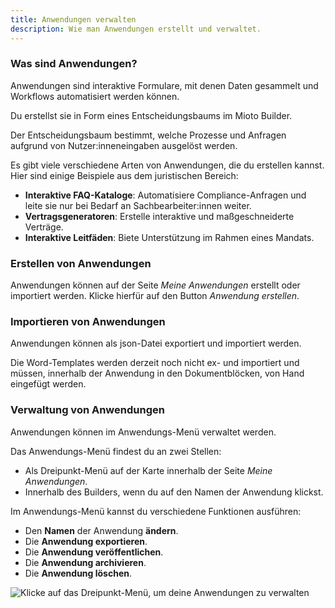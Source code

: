 ```yaml
---
title: Anwendungen verwalten
description: Wie man Anwendungen erstellt und verwaltet.
---
```


### Was sind Anwendungen?

Anwendungen sind interaktive Formulare, mit denen Daten gesammelt und Workflows automatisiert werden können.

Du erstellst sie in Form eines Entscheidungsbaums im Mioto Builder.

Der Entscheidungsbaum bestimmt, welche Prozesse und Anfragen aufgrund von Nutzer\:inneneingaben ausgelöst werden.

Es gibt viele verschiedene Arten von Anwendungen, die du erstellen kannst. Hier sind einige Beispiele aus dem juristischen Bereich:

* **Interaktive FAQ-Kataloge**: Automatisiere Compliance-Anfragen und leite sie nur bei Bedarf an Sachbearbeiter\:innen weiter.
* **Vertragsgeneratoren**: Erstelle interaktive und maßgeschneiderte Verträge.
* **Interaktive Leitfäden**: Biete Unterstützung im Rahmen eines Mandats.

### Erstellen von Anwendungen

Anwendungen können auf der Seite *Meine Anwendungen* erstellt oder importiert werden. Klicke hierfür auf den Button *Anwendung erstellen*.

### Importieren von Anwendungen

Anwendungen können als json-Datei exportiert und importiert werden.

Die Word-Templates werden derzeit noch nicht ex- und importiert und müssen, innerhalb der Anwendung in den Dokumentblöcken, von Hand eingefügt werden.

### Verwaltung von Anwendungen

Anwendungen können im Anwendungs-Menü verwaltet werden.

Das Anwendungs-Menü findest du an zwei Stellen:

* Als Dreipunkt-Menü auf der Karte innerhalb der Seite *Meine Anwendungen*.
* Innerhalb des Builders, wenn du auf den Namen der Anwendung klickst.

Im Anwendungs-Menü kannst du verschiedene Funktionen ausführen:

* Den **Namen** der Anwendung **ändern**.
* Die **Anwendung exportieren**.
* Die **Anwendung veröffentlichen**.
* Die **Anwendung archivieren**.
* Die **Anwendung löschen**.

![Klicke auf das Dreipunkt-Menü, um deine Anwendungen zu verwalten](/img/Anwendungen.png "Klicke auf das Dreipunkt-Menü, um deine Anwendungen zu verwalten")

